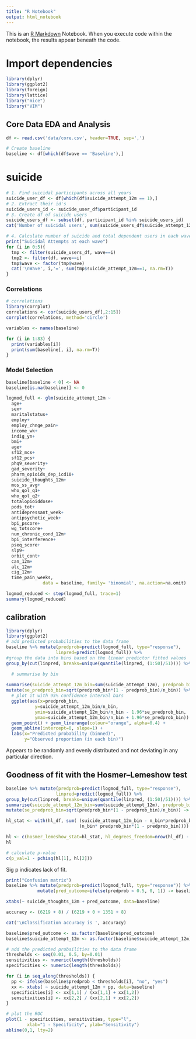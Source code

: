 ```yaml
---
title: "R Notebook"
output: html_notebook
---
```


This is an [R Markdown](http://rmarkdown.rstudio.com) Notebook. When you execute code within the notebook, the results appear beneath the code. 

# Import dependencies
```r
library(dplyr)
library(ggplot2)
library(foreign)
library(lattice)
library("mice")
library("VIM")
```

## Core Data EDA and Analysis
```r
df <- read.csv('data/core.csv', header=TRUE, sep=',')

# Create baseline 
baseline <- df[which(df$wave == 'Baseline'),]
```

# suicide
```r
# 1. Find suicidal participants across all years
suicide_user_df <- df[which(df$suicide_attempt_12m == 1),]
# 2. Extract their id's
suicide_users_id <- suicide_user_df$participant_id
# 3. Create df of suicide users
suicide_users_df <- subset(df, participant_id %in% suicide_users_id)
cat('Number of suicidal users', sum(suicide_users_df$suicide_attempt_12m, na.rm=T))

# 4. Calculate number of suicide and total dependent users in each wave
print("Suicidal Attempts at each wave")
for (i in 0:5){
  tmp <- filter(suicide_users_df, wave==i)
  tmp2 <- filter(df, wave==i)
  tmp$wave <- factor(tmp$wave)
  cat('\nWave', i,'=', sum(tmp$suicide_attempt_12m==1, na.rm=T))
}
```

### Correlations
```r

# correlations
library(corrplot)
correlations <- cor(suicide_users_df[,2:15])
corrplot(correlations, method='circle')

variables <- names(baseline)

for (i in 1:83) {
  print(variables[i])
  print(sum(baseline[, i], na.rm=T))
}

```

### Model Selection
```r
baseline[baseline < 0] <- NA
baseline[is.na(baseline)] <- 0

logmod_full <- glm(suicide_attempt_12m ~ 
  age+
  sex+
  maritalstatus+
  employ+
  employ_chnge_pain+
  income_wk+
  indig_yn+
  bmi+
  age+
  sf12_mcs+
  sf12_pcs+
  phq9_severity+
  gad_severity+
  pharm_opioids_dep_icd10+
  suicide_thoughts_12m+
  mos_ss_avg+
  who_qol_q1+
  who_qol_q2+
  totalopioiddose+
  pods_tot+
  antidepressant_week+
  antipsychotic_week+
  bpi_pscore+
  wg_totscore+
  num_chronic_cond_12m+
  bpi_interference+
  pseq_score+
  slp9+
  orbit_cont+
  can_12m+
  alc_12m+
  cig_12m+
  time_pain_weeks,
              data = baseline, family= 'binomial', na.action=na.omit)

logmod_reduced <- step(logmod_full, trace=1)
summary(logmod_reduced)
```

## calibration
```r
library(dplyr)
library(ggplot2)
# add predicted probabilities to the data frame 
baseline %>% mutate(predprob=predict(logmod_full, type="response"),
                   linpred=predict(logmod_full)) %>%
#group the data into bins based on the linear predictor fitted values 
group_by(cut(linpred, breaks=unique(quantile(linpred, (1:50)/51)))) %>%

  # summarise by bin
  
summarise(suicide_attempt_12m_bin=sum(suicide_attempt_12m), predprob_bin=mean(predprob), n_bin=n()) %>% # add the standard error of the mean predicted probaility for each bin
mutate(se_predprob_bin=sqrt(predprob_bin*(1 - predprob_bin)/n_bin)) %>%
  # plot it with 95% confidence interval bars 
  ggplot(aes(x=predprob_bin, 
           y=suicide_attempt_12m_bin/n_bin, 
           ymin=suicide_attempt_12m_bin/n_bin - 1.96*se_predprob_bin,
           ymax=suicide_attempt_12m_bin/n_bin + 1.96*se_predprob_bin)) +
  geom_point() + geom_linerange(colour="orange", alpha=0.4) +
  geom_abline(intercept=0, slope=1) +
  labs(x="Predicted probability (binned)",
       y="Observed proportion (in each bin)")

```
Appears to be randomly and evenly distributed and not deviating in any particular direction. 

## Goodness of fit with the Hosmer–Lemeshow test
```r
baseline %>% mutate(predprob=predict(logmod_full, type="response"),
                   linpred=predict(logmod_full)) %>%
group_by(cut(linpred, breaks=unique(quantile(linpred, (1:50)/51)))) %>%
summarise(suicide_attempt_12m_bin=sum(suicide_attempt_12m), predprob_bin=mean(predprob), n_bin=n()) %>%
mutate(se_predprob_bin=sqrt(predprob_bin*(1 - predprob_bin)/n_bin)) -> hl_df

hl_stat <- with(hl_df, sum( (suicide_attempt_12m_bin - n_bin*predprob_bin)^2 /
                            (n_bin* predprob_bin*(1 - predprob_bin))))

hl <- c(hosmer_lemeshow_stat=hl_stat, hl_degrees_freedom=nrow(hl_df) - 1)
hl

# calculate p-value
c(p_val=1 - pchisq(hl[1], hl[2]))

```
Sig p indicates lack of fit. 

```r
print("Confusion matrix")
baseline %>% mutate(predprob=predict(logmod_full, type="response")) %>%
            mutate(pred_outcome=ifelse(predprob < 0.5, 0, 1)) -> baseline

xtabs(~ suicide_thoughts_12m + pred_outcome, data=baseline)

accuracy <- (6219 + 8) / (6219 + 0 + 1351 + 8)

cat('\nClassification accuracy is ', accuracy)

baseline$pred_outcome <- as.factor(baseline$pred_outcome)
baseline$suicide_attempt_12m <- as.factor(baseline$suicide_attempt_12m)

# add the predicted probailities to the data frame
thresholds <- seq(0.01, 0.5, by=0.01)
sensitivities <- numeric(length(thresholds))
specificities <- numeric(length(thresholds))

for (i in seq_along(thresholds)) {
  pp <- ifelse(baseline$predprob < thresholds[i], "no", "yes")
  xx <- xtabs( ~ suicide_attempt_12m + pp, data=baseline)
  specificities[i] <- xx[1,1] / (xx[1,1] + xx[1,2])
  sensitivities[i] <- xx[2,2] / (xx[2,1] + xx[2,2])
}

# plot the ROC
plot(1 - specificities, sensitivities, type="l",
        xlab="1 - Specificity", ylab="Sensitivity")
abline(0,1, lty=2)


```

